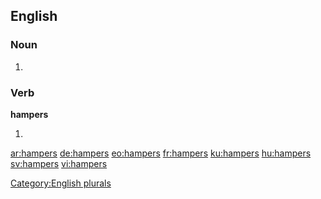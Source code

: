 ==English==

===Noun===
{{head|en}}

# {{plural of|hamper}}

===Verb===
'''hampers'''

# {{en-third-person singular of|hamper}}

[[Category:English plurals]]

[[ar:hampers]]
[[de:hampers]]
[[eo:hampers]]
[[fr:hampers]]
[[ku:hampers]]
[[hu:hampers]]
[[sv:hampers]]
[[vi:hampers]]
